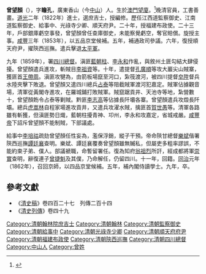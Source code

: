 {{Rough translation|time=2021-06-03T10:35:25+00:00}}
'''曾望顏'''（{{bd|?||1870年|}}），字'''瞻孔'''，廣東香山（今[[中山市|中山]]）人。生於[[澳門|澳門]][[望廈|望廈]]。<ref>{{cite encyclopedia | title=曾望顏 | encyclopedia=《[[澳門百科全書|澳門百科全書]]》（修訂版） | publisher=[[澳門基金會|澳門基金會]] | year=2005年 | pages=341 | ISBN=9789993710325}}</ref>晚清官員，工書善畫。[[道光|道光]]二年（1822年）進士，選庶吉士，授編修。歷任江西道監察御史、江南道監察御史、給事中、光祿寺少卿、順天府尹。二十年，授福建布政使。二十三年，戶部銀庫虧空事發，曾望顏曾任查庫御史，未能察覺虧空，奪官賠償。旋授主事。[[咸豐_(年號)|咸豐]]三年（1853年），以五品京堂候補。五年，補通政司參議。六年，復授順天府尹，擢陝西巡撫。遣兵擊退[[太平軍|太平軍]]。

九年（1859年），署[[四川總督|四川總督]]。滇匪[[藍朝柱|藍朝柱]]、[[李永和|李永和]]作亂，與敘州土匪勾結大肆侵擾。曾望顏遣兵進攻，斬賊目[[李祖資|李祖資]]等。十年，遣提督[[孔廣順|孔廣順]]等攻大巖尖山賊寨，獲匪首[[王帶周|王帶周]]。滇匪攻犍為，由箭板場竄至河口，紮筏渡河，被四川提督[[皁陞|皁陞]]督兵水陸夾擊下敗退。曾望顏又遣四川總兵[[占泰|占泰]]等阻截賊軍渡河犯嘉定。賊軍佔據觀音場，清軍從黃閣寺進攻，在羅城鋪打敗賊軍。賊竄踞貢井、天池寺等地，紮營數十，曾望顏飭令占泰等剿賊。黔匪[[李志高|李志高]]等佔據長阡壩各寨。曾望顏遣兵攻燬長阡壩。總兵[[虎嵩林|虎嵩林]]自程家場進攻貢井，又遣兵攻濯水賊，擒匪首[[賀世愚|賀世愚]]等。清軍各路雖有斬獲，但滇匪勢日熾，藍朝柱擾青神、卭州，李永和攻嘉定，省城戒嚴。[[咸豐帝|咸豐帝]]下詔斥曾望顏不能制賊，下部議處。

給事中[[李培祜|李培祜]]疏劾曾望顏任性妄為，濫保浮銷，縱子干預。帝命陝甘總督[[樂斌|樂斌]]偕署陝西巡撫[[譚廷襄|譚廷襄]]查明。樂斌、譚廷襄覆奏曾望顏雖無贓私，但屬吏多粗率謬誤，不能約束子弟、僕人。部議褫職，命暫留署任。復為知府[[翁祖烈|翁祖烈]]所訐，經成都將軍[[崇實|崇實]]查明，辭復連子[[曾捷魁|曾捷魁]]及其僕，乃命解任，仍留四川。十一年，回籍。[[同治|同治]]元年（1862年），召回京師，以四品京堂候補。五年，補內閣侍讀學士。九年，卒。

==參考文獻==
{{reflist}}
*《[[清史稿|清史稿]]》卷四百二十七　列傳二百十四
*《[[清史列傳|清史列傳]]》卷四十九

{{道光二年壬午恩科殿試金榜}}
{{DEFAULTSORT:Zeng曾}}
[[Category:清朝翰林院庶吉士|Category:清朝翰林院庶吉士]]
[[Category:清朝翰林|Category:清朝翰林]]
[[Category:清朝監察御史|Category:清朝監察御史]]
[[Category:清朝給事中|Category:清朝給事中]]
[[Category:清朝光祿寺少卿|Category:清朝光祿寺少卿]]
[[Category:清朝順天府府尹|Category:清朝順天府府尹]]
[[Category:清朝福建布政使|Category:清朝福建布政使]]
[[Category:清朝陝西巡撫|Category:清朝陝西巡撫]]
[[Category:清朝四川總督|Category:清朝四川總督]]
[[Category:中山人|Category:中山人]]
[[Category:曾姓|Category:曾姓]]